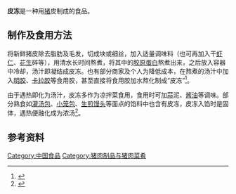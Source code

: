 '''皮冻'''是一种用[[猪|猪]]皮制成的食品。

==制作及食用方法==
将新鲜猪皮除去脂肪及毛发，切成块或细丝，加入适量调味料（也可再加入干[[虾仁|虾仁]]、[[花生|花生]]碎等），用清水长时间熬煮，将其中的[[胶原蛋白|胶原蛋白]]熬煮出来，之后放入容器中冷却，汤汁即凝结成皮冻。也有部分商家及个人为降低成本，在熬煮的汤汁中加入[[明胶|明胶]]、[[卡拉胶|卡拉胶]]等食用胶，甚至直接将食用胶加水熬化制成“皮冻”<ref>{{cite web|url=http://www.legaldaily.com.cn/Economic_and_Social/content/2012-04/12/content_3489777.htm?node=34213 |title=传小笼包肉馅掺食用明胶代替肉皮冻 省事又省钱 |agency=现代快报 |publisher=法制网 |author=是钟寅 |accessdate=2016-10-19 |date=2012-04-12 |archiveurl=https://web.archive.org/web/20120511210028/http://www.legaldaily.com.cn/Economic_and_Social/content/2012-04/12/content_3489777.htm?node=34213 |archivedate=2012-05-11 |deadurl=yes }}</ref>。

由于遇热即化为汤汁，皮冻多作为凉拌菜食用，食用时可加[[蒜|蒜]]泥、[[酱油|酱油]]等调味。部分熟食如[[灌汤包|灌汤包]]、[[小笼包|小笼包]]、[[生煎馒头|生煎馒头]]等面点的馅料中也含有皮冻，皮冻入馅时是固体，遇热便融化成为浓汤<ref>{{cite web|url=http://news.ifeng.com/a/20150131/43067830_0.shtml |title=广式生煎小笼包鲜香多汁！ |agency=羊城晚报 |publisher=凤凰网 |author=梁旭华 |accessdate=2016-10-19 |date=2015-01-31 |archiveurl=https://web.archive.org/web/20161019140526/http://news.ifeng.com/a/20150131/43067830_0.shtml |archivedate=2016-10-19 |deadurl=yes }}</ref>。

==参考资料==
{{reflist}}

{{饮食小作品}}
[[Category:中国食品|Category:中国食品]]
[[Category:猪肉制品与猪肉菜肴|Category:猪肉制品与猪肉菜肴]]